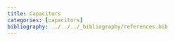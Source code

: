 ```yaml
---
title: Capacitors 
categories: [capacitors]
bibliography: ../../../_bibliography/references.bib
--- 
```

